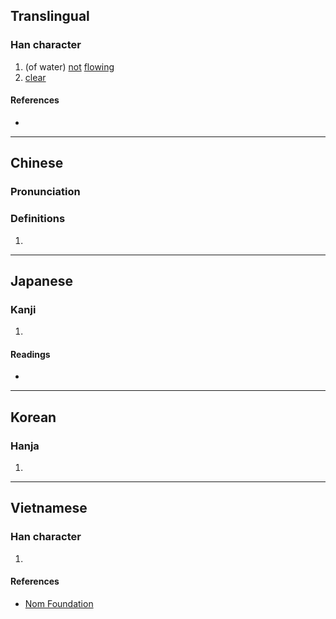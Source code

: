 {{character info/new}}
==Translingual==

===Han character===
{{Han char|rn=85|rad=水|as=09|sn=12|four=30121|canj=EYRN|ids=⿰氵亭}}

# (of water) [[not]] [[flow]]ing
# [[clear]]

====References====
* {{Han ref|kx=0633.470|dkj=17763|dj=1040.060|hdz=31683.100|uh=6E1F|ud=28191|bh=D9EA|bd=55786}}

----

==Chinese==
{{zh-forms}}

===Pronunciation===
{{zh-pron
|m=tíng
|c=ting4
|mn=têng
|mc=y
|oc=y
|ma=
|cat=a
}}

===Definitions===
{{zh-hanzi}}

# {{rfdef|lang=zh}}

----

==Japanese==

===Kanji===
{{ja-kanji|grade=|rs=水09}}

# {{defn|lang=ja|sort=水09}}

====Readings====
* {{ja-readings|on=[[てい]] (tei)|kun=[[とどまる]] (todomaru)}}

----

==Korean==

===Hanja===
{{ko-hanja|hangeul=정|eumhun=|rv=jeong|mr=chŏng|y=ceng}}

# {{defn|lang=ko|sort=水09}}

----

==Vietnamese==

===Han character===
{{vi-readings|rs=水09| hanviet = đuềnh}}

# {{defn|lang=vi|sort=水09}}

====References====
* [http://nomfoundation.org/common/nom_details.php?codepoint=6e1f Nom Foundation]